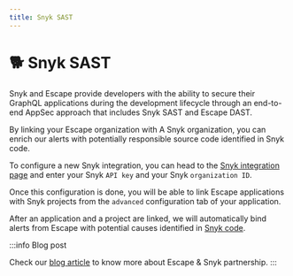 ```yaml
---
title: Snyk SAST
---
```


# 🐕 Snyk SAST

Snyk and Escape provide developers with the ability to secure their GraphQL applications during the development lifecycle through an end-to-end AppSec approach that includes Snyk SAST and Escape DAST.

By linking your Escape organization with A Snyk organization, you can enrich our alerts with potentially responsible source code identified in Snyk code.

To configure a new Snyk integration, you can head to the [Snyk integration page](https://app.escape.tech/integrations/snyk) and enter your Snyk `API key` and your Snyk `organization ID`.

Once this configuration is done, you will be able to link Escape applications with Snyk projects from the `advanced` configuration tab of your application.

After an application and a project are linked, we will automatically bind alerts from Escape with potential causes identified in [Snyk code](https://snyk.io/product/snyk-code/).

:::info Blog post

Check our [blog article](https://escape.tech/blog/introducing-sdast-escape-now-features-an-integration-for-snyk-code/) to know more about Escape & Snyk partnership.
:::
